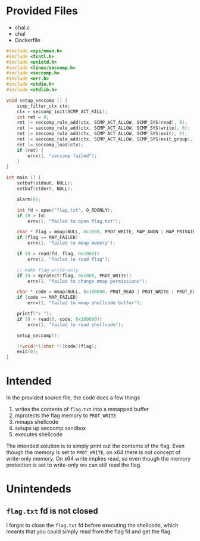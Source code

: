 
# Provided Files
- chal.c
- chal
- Dockerfile

```c filename="chal.c"
#include <sys/mman.h>
#include <fcntl.h>
#include <unistd.h>
#include <linux/seccomp.h>
#include <seccomp.h>
#include <err.h>
#include <stdio.h>
#include <stdlib.h>

void setup_seccomp () {
    scmp_filter_ctx ctx;
    ctx = seccomp_init(SCMP_ACT_KILL);
    int ret = 0;
    ret |= seccomp_rule_add(ctx, SCMP_ACT_ALLOW, SCMP_SYS(read), 0);
    ret |= seccomp_rule_add(ctx, SCMP_ACT_ALLOW, SCMP_SYS(write), 0);
    ret |= seccomp_rule_add(ctx, SCMP_ACT_ALLOW, SCMP_SYS(exit), 0);
    ret |= seccomp_rule_add(ctx, SCMP_ACT_ALLOW, SCMP_SYS(exit_group), 0);
    ret |= seccomp_load(ctx);
    if (ret) {
        errx(1, "seccomp failed");
    }
}

int main () {
    setbuf(stdout, NULL);
    setbuf(stderr, NULL);

    alarm(6);

    int fd = open("flag.txt", O_RDONLY);
    if (0 > fd)
        errx(1, "failed to open flag.txt");

    char * flag = mmap(NULL, 0x1000, PROT_WRITE, MAP_ANON | MAP_PRIVATE, -1, 0);
    if (flag == MAP_FAILED)
        errx(1, "failed to mmap memory");

    if (0 > read(fd, flag, 0x1000))
        errx(1, "failed to read flag");

    // make flag write-only
    if (0 > mprotect(flag, 0x1000, PROT_WRITE))
        errx(1, "failed to change mmap permissions");

    char * code = mmap(NULL, 0x100000, PROT_READ | PROT_WRITE | PROT_EXEC, MAP_ANON | MAP_PRIVATE, -1, 0);
    if (code == MAP_FAILED)
        errx(1, "failed to mmap shellcode buffer");

    printf("> ");
    if (0 > read(0, code, 0x100000))
        errx(1, "failed to read shellcode");

    setup_seccomp();

    ((void(*)(char *))code)(flag);
    exit(0);
}
```

# Intended
In the provided source file, the code does a few things

1. writes the contents of `flag.txt` into a mmapped buffer
2. mprotects the flag memory to `PROT_WRITE`
3. mmaps shellcode
4. setups up seccomp sandbox
5. executes shellcode

The intended solution is to simply print out the contents of the flag. Even
though the memory is set to `PROT_WRITE`, on x64 there is not concept of
write-only memory. On x64 write implies read, so even though the memory
protection is set to write-only we can still read the flag.

# Unintendeds

## `flag.txt` fd is not closed
I forgot to close the `flag.txt` fd before executing the shellcode, which
meants that you could simply read from the flag fd and get the flag.